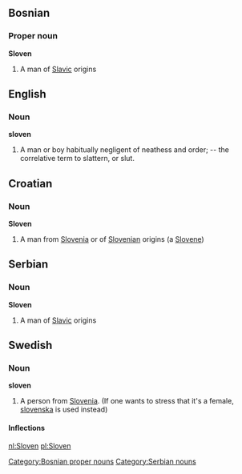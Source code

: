 ==Bosnian==
===Proper noun===
'''Sloven'''
#A man of [[Slavic]] origins
[[Category:Bosnian proper nouns]]

==English==
===Noun===
'''sloven'''
#A man or boy habitually negligent of neathess and order; -- the correlative term to slattern, or slut.

==Croatian==
===Noun===
'''Sloven'''
#A man from [[Slovenia]] or of [[Slovenian]] origins (a [[Slovene]])

==Serbian==
===Noun===
'''Sloven'''
#A man of [[Slavic]] origins

==Swedish==
===Noun===
'''sloven'''
#A person from [[Slovenia]]. (If one wants to stress that it's a female, [[slovenska]] is used instead)

====Inflections====
{{sv-noun|gender=Common|sloven|slovenen|slovener|slovenerna|slovens|slovenens|sloveners|slovenernas}}


[[Category:Serbian nouns]]

[[nl:Sloven]]
[[pl:Sloven]]